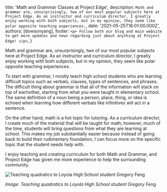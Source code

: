 
  title: 'Math and Grammar Classes at Project Edge',
  description: `Math and grammar are, unsurprisingly, two of our most popular subjects here at Project Edge. As an instructor and curriculum director, I greatly enjoy working with both subjects, but in my opinion, they seem like polar opposite teaching experiences.`,
  date: '2021-05-25T16:01:00.000Z',
  authors: [dowsonyang],
  footer: `
    <p>
      Follow both our blog and main website to get more updates and news regarding just about anything at Project Edge!
    </p>
  `,
}

Math and grammar are, unsurprisingly, two of our most popular subjects here at Project Edge. As an instructor and curriculum director, I greatly enjoy working with both subjects, but in my opinion, they seem like polar opposite teaching experiences. 

<!--more-->
To start with grammar, I mostly teach high school students who are learning difficult topics such as verbals, clauses, types of sentences, and phrases. The difficult thing about grammar is that all of the information will stack on top of eachother, starting from what you were taught in elementary school. The same definition of a noun being a person, place, thing, or idea is echoed when learning how different verbals like infinitives will act in a sentence. 

On the other hand, math is a hot topic for tutoring. As a curriculum director, I create much of the material that will be taught for math; however, much of the time, students will bring questions from what they are learning at school. This makes my job substantially easier because instead of going back to build their rudimentary foundation, I can focus more on the specific topic that the student needs help with. 

I enjoy teaching and creating curriculum for both Math and Grammar, and Project Edge has given me more experience to help the surrounding community. 

<img src={teaching} alt="Teaching quadratics to Loyola High School student Gregory Feng" />

*Image: Teaching quadratics to Loyola High School student Gregory Feng*

